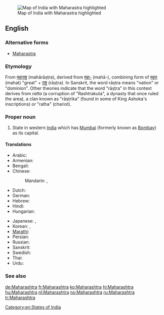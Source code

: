 [[Image:IndiaMaharashtra.png|thumb|Map of India with Maharastra highlighted]]
==English==
{{wikipedia}}

===Alternative forms===
* [[Maharastra]]

===Etymology===

From {{etyl|sa}} [[महाराष्ट्र]] (mahārāṣṭra), derived from [[महा-]] (mahā-), combining form of [[महत्]] (mahat) "great" + [[राष्ट्र]] (rāṣṭra). In Sanskrit, the word rāṣṭra means "nation" or "dominion". Other theories indicate that the word "rāṣṭra" in this context derives from ''ratta'' (a corruption of "Rashtrakuta", a dynasty that once ruled the area), a clan known as "rāṣṭrika" (found in some of King Ashoka's inscriptions) or "ratha" (chariot).

===Proper noun===
{{en-proper noun}}

# State in western [[India]] which has [[Mumbai]] (formerly known as [[Bombay]]) as its capital.

====Translations====
{{trans-top|state in western India}}
* Arabic: {{t|ar|ماهاراشترا|f|tr=maharaashtra}}
* Armenian: {{t-|hy|Մահարաշտրա|tr=Maharaštra}}
* Bengali: {{t-|bn|মহারাষ্ট্র|sc=Beng|xs=Bengali}}
* Chinese:
*: Mandarin: {{t|cmn|馬哈拉施特拉邦|sc=Hani}},  {{t|cmn|马哈拉施特拉邦|tr=Mǎhālāshītèlā-bāng|sc=Hani}}
* Dutch: {{t+|nl|Maharashtra}}
* German: {{t+|de|Maharashtra}}
* Hebrew: {{t|he|מהרשטרה}}
* Hindi: {{t+|hi|महाराष्ट्र|tr=mahārāṣṭra|xs=Hindi}}
* Hungarian: {{t+|hu|Mahárástra}}
{{trans-mid}}
* Japanese: {{t|ja|マハラシュトラ州|tr=Maharashutora-shū}},  {{t|ja| マハラシュトラ|tr=Maharashutora}}
* Korean: {{t+|ko|마하라슈트라 주|tr=Maharasyuteura ju|sc=Hang}},  {{t|ko|마하라슈트라|tr=Maharasyuteura|sc=Hang}}
* [[Marathi]]: {{t-|mr|महाराष्ट्र|tr=Mahārāṣṭra|sc=Deva|xs=Marathi}}
* Persian: {{t|fa|مهاراشترا|xs=Persian}}
* Russian: {{t-|ru|Махараштра|f|tr=Maharáštra}}
* Sanskrit: {{t-|sa|महाराष्ट्र|tr=Mahārāṣṭra|xs=Sanskrit}}
* Swedish: {{t-|sv|Maharashtra}}
* Thai: {{t|th|รัฐมหาราษฏระ|tr=rát má-hăa-râat-sòt-rá}}
* Urdu: {{t-|ur|مہاراشٹر|tr=mahārāṣṭra|xs=Urdu}}
{{trans-bottom}}

===See also===
{{list|en|states of India}}

[[Category:en:States of India]]

[[de:Maharashtra]]
[[fr:Maharashtra]]
[[ko:Maharashtra]]
[[hi:Maharashtra]]
[[hu:Maharashtra]]
[[nl:Maharashtra]]
[[no:Maharashtra]]
[[ru:Maharashtra]]
[[tr:Maharashtra]]